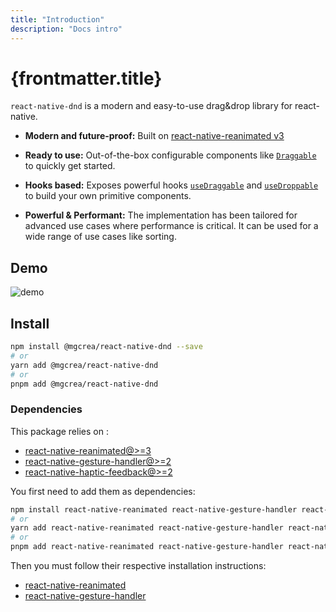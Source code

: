 ```yaml
---
title: "Introduction"
description: "Docs intro"
---
```


# {frontmatter.title}

`react-native-dnd` is a modern and easy-to-use drag&drop library for react-native.

- **Modern and future-proof:** Built on [react-native-reanimated v3](https://github.com/software-mansion/react-native-reanimated/)

- **Ready to use:** Out-of-the-box configurable components like [`Draggable`](./../components/draggable) to quickly get started.

- **Hooks based:** Exposes powerful hooks [`useDraggable`](./../hooks/usedraggable) and [`useDroppable`](./../hooks/usedroppable) to build your own primitive components.

- **Powerful & Performant:** The implementation has been tailored for advanced use cases where performance is critical. It can be used for a wide range of use cases like sorting.

## Demo

![demo](https://raw.githubusercontent.com/mgcrea/react-native-dnd/master/.github/assets/demo.gif)

## Install

```bash
npm install @mgcrea/react-native-dnd --save
# or
yarn add @mgcrea/react-native-dnd
# or
pnpm add @mgcrea/react-native-dnd
```

### Dependencies

This package relies on :

- [react-native-reanimated@>=3](https://github.com/software-mansion/react-native-reanimated/)
- [react-native-gesture-handler@>=2](https://github.com/software-mansion/react-native-gesture-handler/)
- [react-native-haptic-feedback@>=2](https://github.com/mkuczera/react-native-haptic-feedback/)

You first need to add them as dependencies:

```bash
npm install react-native-reanimated react-native-gesture-handler react-native-haptic-feedback --save
# or
yarn add react-native-reanimated react-native-gesture-handler react-native-haptic-feedback
# or
pnpm add react-native-reanimated react-native-gesture-handler react-native-haptic-feedback
```

Then you must follow their respective installation instructions:

- [react-native-reanimated](https://docs.swmansion.com/react-native-reanimated/docs/fundamentals/installation)
- [react-native-gesture-handler](https://docs.swmansion.com/react-native-gesture-handler/docs/installation)
